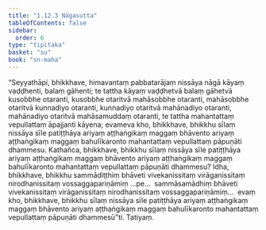 ```yaml
---
title: "1.12.3 Nāgasutta"
tableOfContents: false
sidebar:
  order: 6
type: "tipitaka"
basket: "su"
book: "sn-maha"
---
```



<DynamicBreadcrumb />

<Division number="151" book="sn-maha">

<Paragraph number="280" book="sn-maha">
“Seyyathāpi, bhikkhave, himavantaṃ pabbatarājaṃ nissāya nāgā kāyaṃ vaḍḍhenti, balaṃ gāhenti; te tattha kāyaṃ vaḍḍhetvā balaṃ gāhetvā kusobbhe otaranti, kusobbhe otaritvā mahāsobbhe otaranti, mahāsobbhe otaritvā kunnadiyo otaranti, kunnadiyo otaritvā mahānadiyo otaranti, mahānadiyo otaritvā mahāsamuddaṃ otaranti, te tattha mahantattaṃ vepullattaṃ āpajjanti kāyena; evameva kho, bhikkhave, bhikkhu sīlaṃ nissāya sīle patiṭṭhāya ariyaṃ aṭṭhaṅgikaṃ maggaṃ bhāvento ariyaṃ aṭṭhaṅgikaṃ maggaṃ bahulīkaronto mahantattaṃ vepullattaṃ pāpuṇāti dhammesu. Kathañca, bhikkhave, bhikkhu sīlaṃ nissāya sīle patiṭṭhāya ariyaṃ aṭṭhaṅgikaṃ maggaṃ bhāvento ariyaṃ aṭṭhaṅgikaṃ maggaṃ bahulīkaronto mahantattaṃ vepullattaṃ pāpuṇāti dhammesu? Idha, bhikkhave, bhikkhu sammādiṭṭhiṃ bhāveti vivekanissitaṃ virāganissitaṃ nirodhanissitaṃ vossaggapariṇāmiṃ …pe…  sammāsamādhiṃ bhāveti vivekanissitaṃ virāganissitaṃ nirodhanissitaṃ vossaggapariṇāmiṃ…  evaṃ kho, bhikkhave, bhikkhu sīlaṃ nissāya sīle patiṭṭhāya ariyaṃ aṭṭhaṅgikaṃ maggaṃ bhāvento ariyaṃ aṭṭhaṅgikaṃ maggaṃ bahulīkaronto mahantattaṃ vepullattaṃ pāpuṇāti dhammesū”ti.

</Paragraph>
</Division>

<Paragraph number="281" type="center" book="sn-maha">
Tatiyaṃ.
</Paragraph>